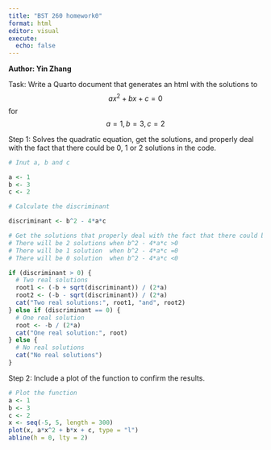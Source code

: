 ```yaml
---
title: "BST 260 homework0"
format: html
editor: visual
execute:
  echo: false
---
```


**Author: Yin Zhang**

Task: Write a Quarto document that generates an html with the solutions to $$ax^2+bx+c=0$$ for $$a=1, b=3, c=2$$

Step 1: Solves the quadratic equation, get the solutions, and properly deal with the fact that there could be 0, 1 or 2 solutions in the code.

```r
# Inut a, b and c

a <- 1
b <- 3
c <- 2

# Calculate the discriminant

discriminant <- b^2 - 4*a*c

# Get the solutions that properly deal with the fact that there could be 0, 1 or 2 solutions
# There will be 2 solutions when b^2 - 4*a*c >0
# There will be 1 solution  when b^2 - 4*a*c =0
# There will be 0 solution  when b^2 - 4*a*c <0

if (discriminant > 0) {
  # Two real solutions
  root1 <- (-b + sqrt(discriminant)) / (2*a)
  root2 <- (-b - sqrt(discriminant)) / (2*a)
  cat("Two real solutions:", root1, "and", root2)
} else if (discriminant == 0) {
  # One real solution
  root <- -b / (2*a)
  cat("One real solution:", root)
} else {
  # No real solutions
  cat("No real solutions")
}
```

Step 2: Include a plot of the function to confirm the results.

```r
# Plot the function
a <- 1 
b <- 3
c <- 2
x <- seq(-5, 5, length = 300)
plot(x, a*x^2 + b*x + c, type = "l")
abline(h = 0, lty = 2)
```
